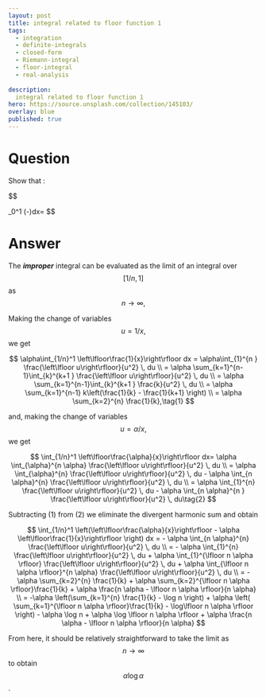 ---
layout: post
title: integral related to floor function 1
tags:
  - integration   
  - definite-integrals
  - closed-form
  - Riemann-integral
  - floor-integral
  - real-analysis
  
description:  
  integral related to floor function 1
hero: https://source.unsplash.com/collection/145103/
overlay: blue
published: true
---


# Question

Show that :

$$

\int_0^1 \left(\left\lfloor\frac{\alpha}{x}\right\rfloor-\alpha\left\lfloor\frac{1}{x}\right\rfloor\right)\mathrm dx=\alpha \ln\alpha
$$


<!--break-->


# Answer

The ***improper*** integral can be evaluated as the limit of an integral over $$[1/n,1] $$ as $$n \to \infty,$$

Making the change of variables $$u = 1/x,$$ we get 

$$
\alpha\int_{1/n}^1 \left\lfloor\frac{1}{x}\right\rfloor dx = \alpha\int_{1}^{n } \frac{\left\lfloor u\right\rfloor}{u^2} \, du  \\ = \alpha \sum_{k=1}^{n-1}\int_{k}^{k+1 } \frac{\left\lfloor u\right\rfloor}{u^2} \, du \\ = \alpha \sum_{k=1}^{n-1}\int_{k}^{k+1 } \frac{k}{u^2} \, du  \\ = \alpha \sum_{k=1}^{n-1} k\left(\frac{1}{k} - \frac{1}{k+1} \right) \\ = \alpha \sum_{k=2}^{n} \frac{1}{k},\tag{1}
$$

and, making the change of variables $$u = \alpha/x,$$ we get

$$
\int_{1/n}^1 \left\lfloor\frac{\alpha}{x}\right\rfloor dx= \alpha \int_{\alpha}^{n \alpha} \frac{\left\lfloor u\right\rfloor}{u^2} \, du \\ = \alpha \int_{\alpha}^{n} \frac{\left\lfloor u\right\rfloor}{u^2} \, du  - \alpha \int_{n \alpha}^{n} \frac{\left\lfloor u\right\rfloor}{u^2} \, du \\ = \alpha \int_{1}^{n} \frac{\left\lfloor u\right\rfloor}{u^2} \, du  - \alpha \int_{n \alpha}^{n } \frac{\left\lfloor u\right\rfloor}{u^2} \, du\tag{2}
$$

Subtracting (1) from (2) we eliminate the divergent harmonic sum and obtain

$$
\int_{1/n}^1 \left(\left\lfloor\frac{\alpha}{x}\right\rfloor - \alpha \left\lfloor\frac{1}{x}\right\rfloor \right) dx = - \alpha \int_{n \alpha}^{n} \frac{\left\lfloor u\right\rfloor}{u^2} \, du \\ = - \alpha \int_{1}^{n} \frac{\left\lfloor u\right\rfloor}{u^2} \, du + \alpha \int_{1}^{\lfloor n \alpha \rfloor} \frac{\left\lfloor u\right\rfloor}{u^2} \, du + \alpha \int_{\lfloor n \alpha \rfloor}^{n \alpha} \frac{\left\lfloor u\right\rfloor}{u^2} \, du \\ = -\alpha \sum_{k=2}^{n} \frac{1}{k} + \alpha \sum_{k=2}^{\lfloor n \alpha \rfloor}\frac{1}{k} + \alpha \frac{n \alpha - \lfloor n \alpha \rfloor}{n \alpha} \\ = -\alpha \left(\sum_{k=1}^{n} \frac{1}{k} - \log n \right)  + \alpha \left( \sum_{k=1}^{\lfloor n \alpha \rfloor}\frac{1}{k} - \log\lfloor n \alpha \rfloor \right) - \alpha \log n + \alpha \log \lfloor n \alpha \rfloor  + \alpha \frac{n \alpha - \lfloor n \alpha \rfloor}{n \alpha}
$$

From here, it should be relatively straightforward to take the limit as $$ n \to \infty$$ to obtain $$\alpha \log \alpha $$.
